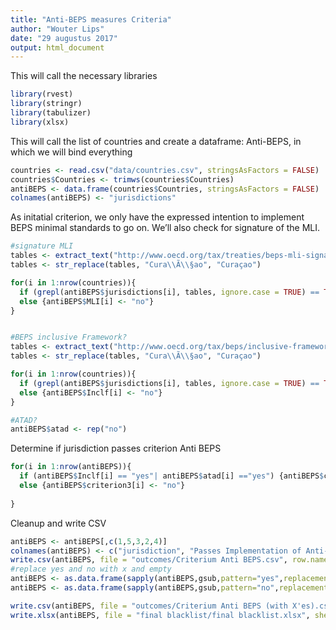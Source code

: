 ---
title: "Anti-BEPS measures Criteria"
author: "Wouter Lips"
date: "29 augustus 2017"
output: html_document
---

This will call the necessary libraries

```{r}
library(rvest)
library(stringr)
library(tabulizer)
library(xlsx)
```

This will call the list of countries and create a dataframe: Anti-BEPS, in which we will bind everything

```{r}
countries <- read.csv("data/countries.csv", stringsAsFactors = FALSE)
countries$Countries <- trimws(countries$Countries)
antiBEPS <- data.frame(countries$Countries, stringsAsFactors = FALSE)
colnames(antiBEPS) <- "jurisdictions"
```

As initatial criterion, we only have the expressed intention to implement BEPS minimal standards to go on. We'll also check for signature of the MLI.

```{r}
#signature MLI
tables <- extract_text("http://www.oecd.org/tax/treaties/beps-mli-signatories-and-parties.pdf")
tables <- str_replace(tables, "Cura\\Ã\\§ao", "Curaçao")

for(i in 1:nrow(countries)){
  if (grepl(antiBEPS$jurisdictions[i], tables, ignore.case = TRUE) == TRUE) {antiBEPS$MLI[i] <- "yes"}
  else {antiBEPS$MLI[i] <- "no"}
}


#BEPS inclusive Framework?
tables <- extract_text("http://www.oecd.org/tax/beps/inclusive-framework-on-beps-composition.pdf")
tables <- str_replace(tables, "Cura\\Ã\\§ao", "Curaçao")

for(i in 1:nrow(countries)){
  if (grepl(antiBEPS$jurisdictions[i], tables, ignore.case = TRUE) == TRUE) {antiBEPS$Inclf[i] <- "yes"}
  else {antiBEPS$Inclf[i] <- "no"}
}

#ATAD?
antiBEPS$atad <- rep("no")

```

Determine if jurisdiction passes criterion Anti BEPS

```{r}
for(i in 1:nrow(antiBEPS)){
  if (antiBEPS$Inclf[i] == "yes"| antiBEPS$atad[i] =="yes") {antiBEPS$criterion3[i] <- "yes"}
  else {antiBEPS$criterion3[i] <- "no"}
  
}

```

Cleanup and write CSV

```{r}
antiBEPS <- antiBEPS[,c(1,5,3,2,4)]
colnames(antiBEPS) <- c("jurisdiction", "Passes Implementation of Anti-Beps Measures", "Member of the Inclusive Framework on BEPS", "Signatory of the MLI", "Implements ATAD")
write.csv(antiBEPS, file = "outcomes/Criterium Anti BEPS.csv", row.names = FALSE)
#replace yes and no with x and empty
antiBEPS <- as.data.frame(sapply(antiBEPS,gsub,pattern="yes",replacement="x"))
antiBEPS <- as.data.frame(sapply(antiBEPS,gsub,pattern="no",replacement=""))

write.csv(antiBEPS, file = "outcomes/Criterium Anti BEPS (with X'es).csv", row.names = FALSE)
write.xlsx(antiBEPS, file = "final blacklist/final blacklist.xlsx", sheetName = "Anti-BEPS measures", row.names = FALSE, col.names = TRUE, append = TRUE, showNA = FALSE)
```



